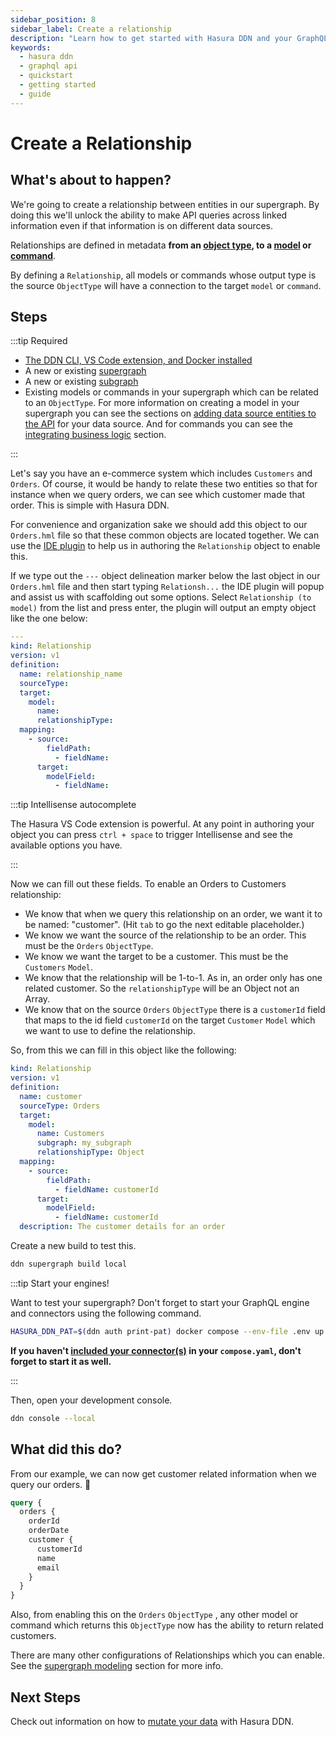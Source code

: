 ```yaml
---
sidebar_position: 8
sidebar_label: Create a relationship
description: "Learn how to get started with Hasura DDN and your GraphQL API."
keywords:
  - hasura ddn
  - graphql api
  - quickstart
  - getting started
  - guide
---
```



# Create a Relationship

## What's about to happen?

We're going to create a relationship between entities in our supergraph. By doing this we'll unlock the ability to make
API queries across linked information even if that information is on different data sources.

Relationships are defined in metadata **from an [object type](/supergraph-modeling/types.mdx#objecttype-objecttype), to
a [model](/supergraph-modeling/models.mdx) or [command](/supergraph-modeling/commands.mdx)**.

By defining a `Relationship`, all models or commands whose output type is the source `ObjectType` will have a connection
to the target `model` or `command`.

<Thumbnail src="/img/get-started/ERD/create-relationships.png" alt="Create relationships" width="1000px" />

## Steps

:::tip Required

- [The DDN CLI, VS Code extension, and Docker installed](/getting-started/build/00-prerequisites.mdx)
- A new or existing [supergraph](/getting-started/build/01-init-supergraph.mdx)
- A new or existing [subgraph](/getting-started/build/02-init-subgraph.mdx)
- Existing models or commands in your supergraph which can be related to an `ObjectType`. For more information on
  creating a model in your supergraph you can see the sections on
  [adding data source entities to the API](/getting-started/build/03-connect-to-data/02-create-source-metadata.mdx) for
  your data source. And for commands you can see the
  [integrating business logic](/getting-started/build/06-add-business-logic.mdx) section.

:::

Let's say you have an e-commerce system which includes `Customers` and `Orders`. Of course, it would be handy to relate
these two entities so that for instance when we query orders, we can see which customer made that order. This is simple
with Hasura DDN.

For convenience and organization sake we should add this object to our `Orders.hml` file so that these common objects
are located together. We can use the [IDE plugin](/getting-started/build/00-prerequisites.mdx#install-lsp) to help us in
authoring the `Relationship` object to enable this.

If we type out the `---` object delineation marker below the last object in our `Orders.hml` file and then start typing
`Relationsh...` the IDE plugin will popup and assist us with scaffolding out some options. Select
`Relationship (to model)` from the list and press enter, the plugin will output an empty object like the one below:

```yaml title="In any HML file, use the Hasura VS Code extension to create this scaffold"
---
kind: Relationship
version: v1
definition:
  name: relationship_name
  sourceType:
  target:
    model:
      name:
      relationshipType:
  mapping:
    - source:
        fieldPath:
          - fieldName:
      target:
        modelField:
          - fieldName:
```

:::tip Intellisense autocomplete

The Hasura VS Code extension is powerful. At any point in authoring your object you can press `ctrl + space` to trigger
Intellisense and see the available options you have.

:::

Now we can fill out these fields. To enable an Orders to Customers relationship:

- We know that when we query this relationship on an order, we want it to be named: "customer". (Hit `tab` to go the next editable placeholder.)
- We know we want the source of the relationship to be an order. This must be the `Orders` `ObjectType`.
- We know we want the target to be a customer. This must be the `Customers` `Model`.
- We know that the relationship will be 1-to-1. As in, an order only has one related customer. So the `relationshipType` will be an Object not an Array.
- We know that on the source `Orders` `ObjectType` there is a `customerId` field that maps to the id field `customerId` on the
  target `Customer` `Model` which we want to use to define the relationship.

So, from this we can fill in this object like the following:

```yaml title="For example, in Orders.hml"
kind: Relationship
version: v1
definition:
  name: customer
  sourceType: Orders
  target:
    model:
      name: Customers
      subgraph: my_subgraph
      relationshipType: Object
  mapping:
    - source:
        fieldPath:
          - fieldName: customerId
      target:
        modelField:
          - fieldName: customerId
  description: The customer details for an order
```

Create a new build to test this.

```bash title="Run:"
ddn supergraph build local
```

:::tip Start your engines!

Want to test your supergraph? Don't forget to start your GraphQL engine and connectors using the following command.

```bash title="Run:"
HASURA_DDN_PAT=$(ddn auth print-pat) docker compose --env-file .env up --build --watch
```

**If you haven't [included your connector(s)](/getting-started/build/01-init-supergraph.mdx) in your `compose.yaml`,
don't forget to start it as well.**

:::

Then, open your development console.

```bash title="Run:"
ddn console --local
```

## What did this do?

From our example, we can now get customer related information when we query our orders. 🎉

```graphql title="Assuming the structure above, we can run the following nested query:"
query {
  orders {
    orderId
    orderDate
    customer {
      customerId
      name
      email
    }
  }
}
```

Also, from enabling this on the `Orders` `ObjectType` , any other model or command which returns this `ObjectType` now
has the ability to return related customers.

There are many other configurations of Relationships which you can enable. See the
[supergraph modeling](/supergraph-modeling/relationships.mdx) section for more info.

## Next Steps

Check out information on how to [mutate your data](/getting-started/build/08-mutate-data.mdx) with Hasura DDN.
